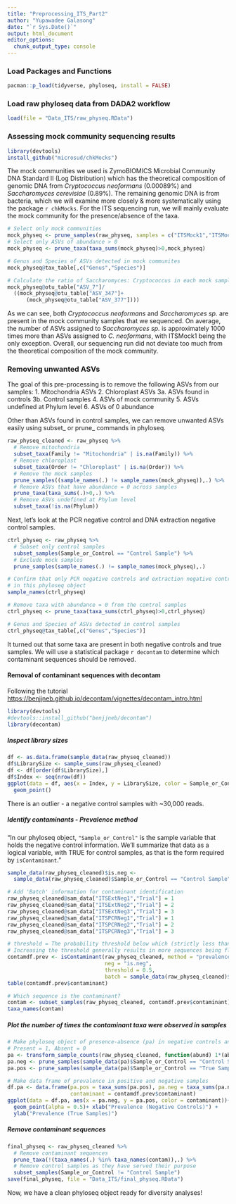 ```yaml
---
title: "Preprocessing_ITS_Part2"
author: "Yupawadee Galasong"
date: "`r Sys.Date()`"
output: html_document
editor_options: 
  chunk_output_type: console
---
```


### Load Packages and Functions

```r
pacman::p_load(tidyverse, phyloseq, install = FALSE)
```

### Load raw phyloseq data from DADA2 workflow

```r

load(file = "Data_ITS/raw_physeq.RData")
```

### Assessing mock community sequencing results

```r
library(devtools)
install_github("microsud/chkMocks")

```

The mock communities we used is ZymoBIOMICS Microbial Community DNA Standard II (Log Distribution) which has the theoretical composition of genomic DNA from *Cryptococcus neoformans* (0.00089%) and *Saccharomyces cerevisiae* (0.89%). The remaining genomic DNA is from bacteria, which we will examine more closely & more systematically using the package `r chkMocks`. For the ITS sequencing run, we will mainly evaluate the mock community for the presence/absence of the taxa.

```r
# Select only mock communities
mock_physeq <- prune_samples(raw_physeq, samples = c("ITSMock1","ITSMock2","ITSMock3"))
# Select only ASVs of abundance > 0
mock_physeq <- prune_taxa(taxa_sums(mock_physeq)>0,mock_physeq)

# Genus and Species of ASVs detected in mock communites
mock_physeq@tax_table[,c("Genus","Species")]

# Calculate the ratio of Saccharomyces: Cryptococcus in each mock samples
mock_physeq@otu_table["ASV_7"]/
  ((mock_physeq@otu_table["ASV_347"]+
      (mock_physeq@otu_table["ASV_377"])))

```

As we can see, both *Cryptococcus neoformans* and *Saccharomyces sp.* are present in the mock community samples that we sequenced. On average, the number of ASVs assigned to *Saccharomyces sp.* is approximately 1000 times more than ASVs assigned to *C. neoformans*, with ITSMock1 being the only exception. Overall, our sequencing run did not deviate too much from the theoretical composition of the mock community.

### Removing unwanted ASVs

The goal of this pre-processing is to remove the following ASVs from our samples: 1. Mitochondria ASVs 2. Chloroplast ASVs 3a. ASVs found in controls 3b. Control samples 4. ASVs of mock community 5. ASVs undefined at Phylum level 6. ASVs of 0 abundance

Other than ASVs found in control samples, we can remove unwanted ASVs easily using subset\_ or prune\_ commands in phyloseq.

```r
raw_physeq_cleaned <- raw_physeq %>% 
  # Remove mitochondria
  subset_taxa(Family != "Mitochondria" | is.na(Family)) %>%
  # Remove chloroplast
  subset_taxa(Order != "Chloroplast" | is.na(Order)) %>%
  # Remove the mock samples
  prune_samples((sample_names(.) != sample_names(mock_physeq)),.) %>%
  # Remove ASVs that have abundance = 0 across samples
  prune_taxa(taxa_sums(.)>0,.) %>%
  # Remove ASVs undefined at Phylum level
  subset_taxa(!is.na(Phylum))

```

Next, let's look at the PCR negative control and DNA extraction negative control samples.

```r
ctrl_physeq <- raw_physeq %>% 
  # Subset only control samples
  subset_samples(Sample_or_Control == "Control Sample") %>%
  # Exclude mock samples
  prune_samples(sample_names(.) != sample_names(mock_physeq),.) 

# Confirm that only PCR negative controls and extraction negative controls are 
# in this phyloseq object
sample_names(ctrl_physeq)

# Remove taxa with abundance = 0 from the control samples
ctrl_physeq <- prune_taxa(taxa_sums(ctrl_physeq)>0,ctrl_physeq)

# Genus and Species of ASVs detected in control samples
ctrl_physeq@tax_table[,c("Genus","Species")]
```

It turned out that some taxa are present in both negative controls and true samples. We will use a statistical package `r decontam` to determine which contaminant sequences should be removed.

#### Removal of contaminant sequences with decontam

Following the tutorial <https://benjjneb.github.io/decontam/vignettes/decontam_intro.html>

```r
library(devtools)
#devtools::install_github("benjjneb/decontam")
library(decontam)
```

##### Inspect library sizes

```r
df <- as.data.frame(sample_data(raw_physeq_cleaned))
df$LibrarySize <- sample_sums(raw_physeq_cleaned)
df <- df[order(df$LibrarySize),]
df$Index <- seq(nrow(df))
ggplot(data = df, aes(x = Index, y = LibrarySize, color = Sample_or_Control))+
  geom_point()

```

There is an outlier - a negative control samples with \~30,000 reads.

##### Identify contaminants - Prevalence method

"In our phyloseq object, `"Sample_or_Control"` is the sample variable that holds the negative control information. We'll summarize that data as a logical variable, with TRUE for control samples, as that is the form required by `isContaminant`."

```r
sample_data(raw_physeq_cleaned)$is.neg <- 
  sample_data(raw_physeq_cleaned)$Sample_or_Control == "Control Sample"

# Add 'Batch' information for contaminant identification
raw_physeq_cleaned@sam_data["ITSExtNeg1","Trial"] = 1
raw_physeq_cleaned@sam_data["ITSExtNeg2","Trial"] = 2
raw_physeq_cleaned@sam_data["ITSExtNeg3","Trial"] = 3
raw_physeq_cleaned@sam_data["ITSPCRNeg1","Trial"] = 1
raw_physeq_cleaned@sam_data["ITSPCRNeg2","Trial"] = 2
raw_physeq_cleaned@sam_data["ITSPCRNeg3","Trial"] = 3

# threshold = The probability threshold below which (strictly less than) the null-hypothesis (not a contaminant) should be rejected in favor of the alternate hypothesis (contaminant)
# Increasing the threshold generally results in more sequences being flagged as contaminant.
contamdf.prev <- isContaminant(raw_physeq_cleaned, method = "prevalence",
                               neg = "is.neg", 
                               threshold = 0.5, 
                               batch = sample_data(raw_physeq_cleaned)$Trial)
table(contamdf.prev$contaminant)

# Which sequence is the contaminant?
contam <- subset_samples(raw_physeq_cleaned, contamdf.prev$contaminant)
taxa_names(contam)
```

##### Plot the number of times the contaminant taxa were observed in samples

```r
# Make phyloseq object of presence-absence (pa) in negative controls and true sample
# Present = 1, Absent = 0
pa <- transform_sample_counts(raw_physeq_cleaned, function(abund) 1*(abund>0))
pa.neg <- prune_samples(sample_data(pa)$Sample_or_Control == "Control Sample", pa)
pa.pos <- prune_samples(sample_data(pa)$Sample_or_Control == "True Sample", pa)

# Make data frame of prevalence in positive and negative samples
df.pa <- data.frame(pa.pos = taxa_sums(pa.pos), pa.neg = taxa_sums(pa.neg),
                    contaminant = contamdf.prev$contaminant)
ggplot(data = df.pa, aes(x = pa.neg, y = pa.pos, color = contaminant))+
  geom_point(alpha = 0.5)+ xlab("Prevalence (Negative Controls)") + 
  ylab("Prevalence (True Samples)")
```

##### Remove contaminant sequences

```r

final_physeq <- raw_physeq_cleaned %>% 
  # Remove contaminant sequences
  prune_taxa(!(taxa_names(.) %in% taxa_names(contam)),.) %>%
  # Remove control samples as they have served their purpose
  subset_samples(Sample_or_Control != "Control Sample")
save(final_physeq, file = "Data_ITS/final_physeq.RData")
```

Now, we have a clean phyloseq object ready for diversity analyses!
